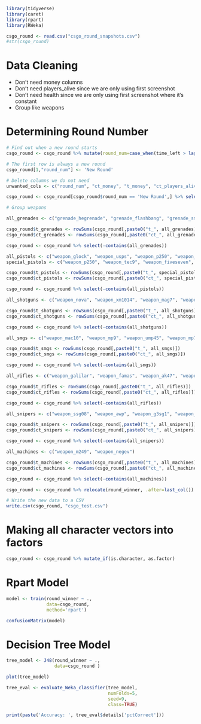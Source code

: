 ```r
library(tidyverse)
library(caret)
library(rpart)
library(RWeka)
```

```r
csgo_round <- read.csv("csgo_round_snapshots.csv")
#str(csgo_round)
```

# Data Cleaning

- Don't need money columns
- Don't need players_alive since we are only using first screenshot
- Don't need health since we are only using first screenshot where it's constant
- Group like weapons

# Determining Round Number

```r
# Find out when a new round starts
csgo_round <- csgo_round %>% mutate(round_num=case_when(time_left > lag(time_left, 1) & (time_left - lag(time_left) > 5.0) ~ 'New Round', TRUE ~ "Same Round")) %>% relocate(round_num, .before=time_left)

# The first row is always a new round
csgo_round[1,"round_num"] <- 'New Round'

# Delete columns we do not need
unwanted_cols <- c("round_num", "ct_money", "t_money", "ct_players_alive", "t_players_alive", "ct_money", "t_money", "time_left", "ct_health", "t_health")

csgo_round <- csgo_round[csgo_round$round_num == 'New Round',] %>% select(!all_of(unwanted_cols))

# Group weapons

all_grenades <- c("grenade_hegrenade", "grenade_flashbang", "grenade_smokegrenade", "grenade_incendiarygrenade", "grenade_molotovgrenade", "grenade_decoygrenade")

csgo_round$t_grenades <- rowSums(csgo_round[,paste0("t_", all_grenades)])
csgo_round$ct_grenades <- rowSums(csgo_round[,paste0("ct_", all_grenades)])

csgo_round <- csgo_round %>% select(-contains(all_grenades))

all_pistols <- c("weapon_glock", "weapon_usps", "weapon_p250", "weapon_tec9", "weapon_p2000", "weapon_fiveseven", "weapon_cz75auto", "weapon_deagle", "weapon_r8revolver", "weapon_elite")
special_pistols <- c("weapon_p250", "weapon_tec9", "weapon_fiveseven", "weapon_cz75auto", "weapon_deagle", "weapon_r8revolver", "weapon_elite")

csgo_round$t_pistols <- rowSums(csgo_round[,paste0("t_", special_pistols)])
csgo_round$ct_pistols <- rowSums(csgo_round[,paste0("ct_", special_pistols)])

csgo_round <- csgo_round %>% select(-contains(all_pistols))

all_shotguns <- c("weapon_nova", "weapon_xm1014", "weapon_mag7", "weapon_sawedoff")

csgo_round$t_shotguns <- rowSums(csgo_round[,paste0("t_", all_shotguns)])
csgo_round$ct_shotguns <- rowSums(csgo_round[,paste0("ct_", all_shotguns)])

csgo_round <- csgo_round %>% select(-contains(all_shotguns))

all_smgs <- c("weapon_mac10", "weapon_mp9", "weapon_ump45", "weapon_mp7", "weapon_bizon", "weapon_p90", "weapon_mp5sd")

csgo_round$t_smgs <- rowSums(csgo_round[,paste0("t_", all_smgs)])
csgo_round$ct_smgs <- rowSums(csgo_round[,paste0("ct_", all_smgs)])

csgo_round <- csgo_round %>% select(-contains(all_smgs))

all_rifles <- c("weapon_galilar", "weapon_famas", "weapon_ak47", "weapon_m4a4", "weapon_m4a1s", "weapon_sg553", "weapon_aug")

csgo_round$t_rifles <- rowSums(csgo_round[,paste0("t_", all_rifles)])
csgo_round$ct_rifles <- rowSums(csgo_round[,paste0("ct_", all_rifles)])

csgo_round <- csgo_round %>% select(-contains(all_rifles))

all_snipers <- c("weapon_ssg08", "weapon_awp", "weapon_g3sg1", "weapon_scar20")

csgo_round$t_snipers <- rowSums(csgo_round[,paste0("t_", all_snipers)])
csgo_round$ct_snipers <- rowSums(csgo_round[,paste0("ct_", all_snipers)])

csgo_round <- csgo_round %>% select(-contains(all_snipers))

all_machines <- c("weapon_m249", "weapon_negev")

csgo_round$t_machines <- rowSums(csgo_round[,paste0("t_", all_machines)])
csgo_round$ct_machines <- rowSums(csgo_round[,paste0("ct_", all_machines)])

csgo_round <- csgo_round %>% select(-contains(all_machines))

csgo_round <- csgo_round %>% relocate(round_winner, .after=last_col())

# Write the new data to a CSV
write.csv(csgo_round, "csgo_test.csv")
```

# Making all character vectors into factors

```r
csgo_round <- csgo_round %>% mutate_if(is.character, as.factor)
```

# Rpart Model

```r
model <- train(round_winner ~ .,
               data=csgo_round,
               method='rpart')
```

```r
confusionMatrix(model)
```

# Decision Tree Model

```r
tree_model <- J48(round_winner ~ .,
                  data=csgo_round )

plot(tree_model)
```

```r
tree_eval <- evaluate_Weka_classifier(tree_model,
                                      numFolds=5,
                                      seed=9,
                                      class=TRUE)
```

```r
print(paste('Accuracy: ', tree_eval$details['pctCorrect']))
```
